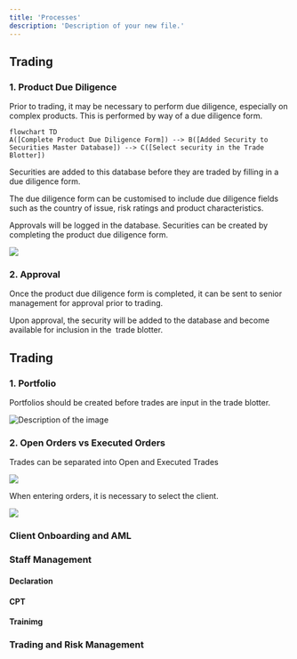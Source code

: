 ```yaml
---
title: 'Processes'
description: 'Description of your new file.'
---
```


## Trading

### 1. Product Due Diligence

Prior to trading, it may be necessary to perform due diligence, especially on complex products. This is performed by way of a due diligence form.

```mermaid
flowchart TD 
A([Complete Product Due Diligence Form]) --> B([Added Security to Securities Master Database]) --> C([Select security in the Trade Blotter])
```

Securities are added to this database before they are traded by filling in a due diligence form.

The due diligence form can be customised to include due diligence fields such as the country of issue, risk ratings and product characteristics.

Approvals will be logged in the database.
Securities can be created by completing the product due diligence form.

![](Screenshot2024-12-09at11.37.22PM.png)

### 2. Approval

Once the product due diligence form is completed, it can be sent to senior management for approval prior to trading.

Upon approval, the security will be added to the database and become available for inclusion in the  trade blotter.

## Trading

### 1. Portfolio

Portfolios should be created before trades are input in the trade blotter.

<Frame caption="Custom Portfolio">
  <img src="images/Screenshot2024-12-12at1.02.05AM.png" alt="Description of the image" />
</Frame>

### 2. Open Orders vs Executed Orders

Trades can be separated into Open and Executed Trades

<Frame caption="Open Orders and Executed Trades">
  <img src="images/Screenshot2024-12-12at1.15.49AM.png" />
</Frame>

When entering orders, it is necessary to select the client.

![](images/Screenshot2024-12-12at1.19.49AM.png)

### Client Onboarding and AML

### Staff Management

#### Declaration

#### CPT

#### Trainimg

### Trading and Risk Management